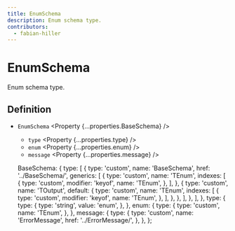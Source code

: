 ```yaml
---
title: EnumSchema
description: Enum schema type.
contributors:
  - fabian-hiller
---
```



# EnumSchema

Enum schema type.

## Definition

- `EnumSchema` <Property {...properties.BaseSchema} />
  - `type` <Property {...properties.type} />
  - `enum` <Property {...properties.enum} />
  - `message` <Property {...properties.message} />

  BaseSchema: {
    type: [
      {
        type: 'custom',
        name: 'BaseSchema',
        href: '../BaseSchema/',
        generics: [
          {
            type: 'custom',
            name: 'TEnum',
            indexes: [
              {
                type: 'custom',
                modifier: 'keyof',
                name: 'TEnum',
              },
            ],
          },
          {
            type: 'custom',
            name: 'TOutput',
            default: {
              type: 'custom',
              name: 'TEnum',
              indexes: [
                {
                  type: 'custom',
                  modifier: 'keyof',
                  name: 'TEnum',
                },
              ],
            },
          },
        ],
      },
    ],
  },
  type: {
    type: {
      type: 'string',
      value: 'enum',
    },
  },
  enum: {
    type: {
      type: 'custom',
      name: 'TEnum',
    },
  },
  message: {
    type: {
      type: 'custom',
      name: 'ErrorMessage',
      href: '../ErrorMessage/',
    },
  },
};
